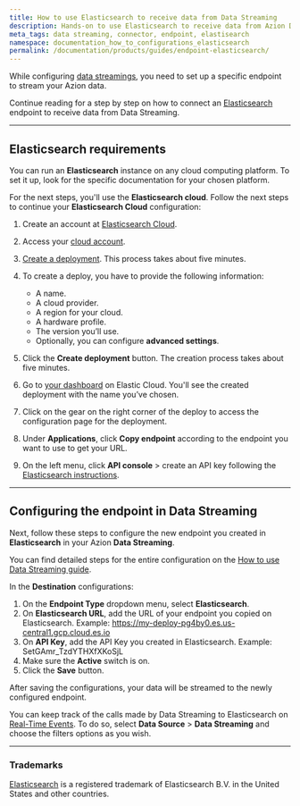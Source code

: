 ```yaml
---
title: How to use Elasticsearch to receive data from Data Streaming
description: Hands-on to use Elasticsearch to receive data from Azion Data Streaming.
meta_tags: data streaming, connector, endpoint, elastisearch
namespace: documentation_how_to_configurations_elasticsearch
permalink: /documentation/products/guides/endpoint-elasticsearch/
---
```


While configuring [data streamings](/en/documentation/products/data-streaming/), you need to set up a specific endpoint to stream your Azion data.

Continue reading for a step by step on how to connect an [Elasticsearch](https://www.elastic.co/elasticsearch/) endpoint to receive data from Data Streaming.

---

## Elasticsearch requirements

You can run an **Elasticsearch** instance on any cloud computing platform. To set it up, look for the specific documentation for your chosen platform.

For the next steps, you'll use the **Elasticsearch cloud**. Follow the next steps to continue your **Elasticsearch Cloud** configuration:

1. Create an account at [Elasticsearch Cloud](https://www.elastic.co/elasticsearch/).
2. Access your [cloud account](https://cloud.elastic.co/home).
3. [Create a deployment](https://www.elastic.co/guide/en/cloud/current/ec-create-deployment.html). This process takes about five minutes.
4. To create a deploy, you have to provide the following information:

    - A name.
    - A cloud provider.
    - A region for your cloud.
    - A hardware profile.
    - The version you’ll use.
    - Optionally, you can configure **advanced settings**.


5. Click the **Create deployment** button. The creation process takes about five minutes.
6. Go to [your dashboard](https://cloud.elastic.co/home) on Elastic Cloud. You'll see the created deployment with the name you’ve chosen.
7. Click on the gear on the right corner of the deploy to access the configuration page for the deployment.
8. Under **Applications**, click **Copy endpoint** according to the endpoint you want to use to get your URL.
9. On the left menu, click **API console** > create an API key following the [Elasticsearch instructions](https://www.elastic.co/guide/en/elasticsearch/reference/master/security-api-create-api-key.html).

---

## Configuring the endpoint in Data Streaming

Next, follow these steps to configure the new endpoint you created in **Elasticsearch** in your Azion **Data Streaming**.

You can find detailed steps for the entire configuration on the [How to use Data Streaming guide](/en/documentation/products/guides/use-data-streaming/).

In the **Destination** configurations:

1. On the **Endpoint Type** dropdown menu, select **Elasticsearch**.
2. On **Elasticsearch URL**, add the URL of your endpoint you copied on Elasticsearch. Example: https://my-deploy-pg4by0.es.us-central1.gcp.cloud.es.io
3. On **API Key**, add the API Key you created in Elasticsearch. Example: SetGAmr_TzdYTHXfXKoSjL
4. Make sure the **Active** switch is on.
5. Click the **Save** button.

After saving the configurations, your data will be streamed to the newly configured endpoint.

You can keep track of the calls made by Data Streaming to Elasticsearch on [Real-Time Events](/en/documentation/products/real-time-events/). To do so, select **Data Source** > **Data Streaming** and choose the filters options as you wish.

---

### Trademarks

[Elasticsearch](https://www.elastic.co/pt/legal/trademarks) is a registered trademark of Elasticsearch B.V. in the United States and other countries.
